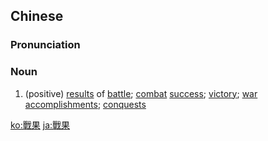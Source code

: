 {{also|战果}}
==Chinese==
{{zh-forms|s=战果}}

===Pronunciation===
{{zh-pron
|m=zhànguǒ
|c=zin3 gwo2
|mn=chiàn-kó
|cat=n
}}

===Noun===
{{zh-noun}}

# (positive) [[result]]s of [[battle]]; [[combat]] [[success]]; [[victory]]; [[war]] [[accomplishments]]; [[conquests]]

[[ko:戰果]]
[[ja:戰果]]